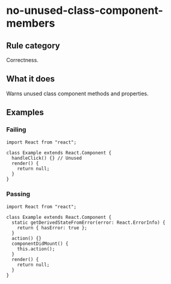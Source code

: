 # no-unused-class-component-members

## Rule category

Correctness.

## What it does

Warns unused class component methods and properties.

## Examples

### Failing

```tsx
import React from "react";

class Example extends React.Component {
  handleClick() {} // Unused
  render() {
    return null;
  }
}
```

### Passing

```tsx
import React from "react";

class Example extends React.Component {
  static getDerivedStateFromError(error: React.ErrorInfo) {
    return { hasError: true };
  }
  action() {}
  componentDidMount() {
    this.action();
  }
  render() {
    return null;
  }
}
```
